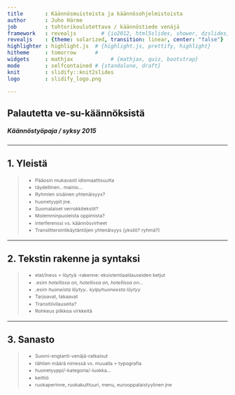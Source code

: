 ---
title       : Käännösmuisteista ja käännösohjelmistoista
author      : Juho Härme
job         : tohtorikoulutettava / käännöstiede venäjä
framework   : revealjs        # {io2012, html5slides, shower, dzslides, ...}
revealjs    : {theme: solarized, transition: linear, center: "false"}
highlighter : highlight.js  # {highlight.js, prettify, highlight}
hitheme     : tomorrow      # 
widgets     : mathjax            # {mathjax, quiz, bootstrap}
mode        : selfcontained # {standalone, draft}
knit        : slidify::knit2slides
logo        : slidify_logo.png

---

<style>
.reveal h2{
    padding-bottom: 20px;
}

.reveal h3{
    padding-bottom: 20px;
}

.reveal h4{
    padding-bottom: 20px;
}

.reveal h5{
    padding-bottom: 20px;
}

.reveal h6{
    padding-bottom: 20px;
}

p { text-align: left;
}

li.fragment.visible, li {
    font-size: 78%;
    line-height: 150%;
}

li.smaller{
    font-size: 76%;
    line-height: 180%;
}

li.smaller2{
    font-size: 76%;
}

li.minlist{
font-size:69%; 
color:darkgrey;}

li.minlisthlr{font-size:69%;
color:rgb(247, 131, 131);
}

li.minlisthl{font-size:69%;}


.reveal a:not(.image) {
text-decoration:underline;
}

.coldiv {width:47%;float:left;}
.coldiv2 {float:left;width:30%;}

.rowdiv {width:100%;clear:left;}

.reveal section img { background:none; border:none; box-shadow:none; }

p.smaller {font-size:70%;}


table { 
width: 100%;
}


table tr:nth-child(2n+1) { /* background: #E8F2FF; */ background: #D5E5FD; }

.reveal table th, .reveal table td {

font-size:55%;

}

div.bubble{
float: left;
text-align: left;
border: 2px dotted black;
padding: 2em;
border-radius: 7px;
margin-left: 14px;
color:black;
}


div.bubblenob{
float: left;
width:30%;
}


div.mmbubble{
font-size:60%;
float: left;
text-align: left;
border: 2px dotted black;
padding: 1.5em;
border-radius: 7px;
margin:4%;
box-shadow: 10px 10px 5px #888888;
color:black;
}

div.bgred{background: burlywood;}
div.bgblue{background: cornflowerblue;}
div.bggreen{background: darkseagreen;}
div.bgcyan{background: gold;}

p.quotestyle{
frjoitusont-size:80%;
font-style:italic;
text-align:both;
}

li.esim{
font-family:monospace;
font-size:70%;
}

p.esim{
font-family:monospace;
font-size:70%;
}

.firstcharacter { float: left; color: #903; font-size: 300%; line-height: 60px; padding-top: 4px; padding-right: 8px; padding-left: 3px; font-family: Georgia; }

</style>

<script src="http://ajax.googleapis.com/ajax/libs/jquery/1.9.1/jquery.min.js"></script>

## Palautetta ve-su-käännöksistä

##### Käännöstyöpaja / syksy 2015

---

## 1. Yleistä

>- Pääosin mukavasti idiomaattisuutta
    - täydellinen.. mainio...
>- Ryhmien sisäinen yhtenäisyys?
    - huonetyypit jne.
>- Suomalaiset verrokkitekstit?
>- Molemminpuoleista oppimista?
    - interferenssi vs. käännösvirheet
>- Translitterointikäytäntöjen yhtenäisyys (yksilö? ryhmä?)

---

## 2. Tekstin rakenne ja syntaksi

>- elat/iness + löytyä -rakenne: eksistentiaalilauseiden ketjut
    - .esim *hotellissa on, hotellissa on, hotellissa on...*
    - .esim *huoneista löytyy.. kylpyhuoneesta löytyy*
    - Tarjoavat, takaavat
    - Transitiivilauseita?
>- Rohkeus pilkkoa virkkeitä

---

## 3. Sanasto

>- Suomi-englanti-venäjä-ratkaisut
>- tähtien määrä nimessä vs. muualla + typografia
>- huonetyyppi/-kategoria/-luokka...
>- keittiö
    - ruokaperinne, ruokakulttuuri, menu, eurooppalaistyylinen jne


<script>
$('ol.incremental li').addClass('fragment')//note to anyone reading this code, you may need to change to ul from ol depending on ordered vs unordered list
$('ul.incremental li').addClass('fragment')//note to anyone reading this code, you may need to change to ul from ol depending on ordered vs unordered list
</script>

